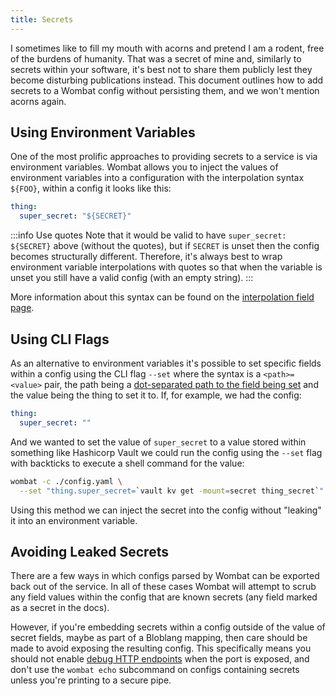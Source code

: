 ```yaml
---
title: Secrets
---
```


I sometimes like to fill my mouth with acorns and pretend I am a rodent, free of the burdens of humanity. That was a
secret of mine and, similarly to secrets within your software, it's best not to share them publicly lest they become
disturbing publications instead. This document outlines how to add secrets to a Wombat config without persisting them,
and we won't mention acorns again.

## Using Environment Variables

One of the most prolific approaches to providing secrets to a service is via environment variables. Wombat allows you to
inject the values of environment variables into a configuration with the interpolation syntax `${FOO}`, within a config
it looks like this:

```yml
thing:
  super_secret: "${SECRET}"
```

:::info Use quotes
Note that it would be valid to have `super_secret: ${SECRET}` above (without the quotes), but if `SECRET` is unset then
the config becomes structurally different. Therefore, it's always best to wrap environment variable interpolations with
quotes so that when the variable is unset you still have a valid config (with an empty string).
:::

More information about this syntax can be found on the [interpolation field page][interpolation].

## Using CLI Flags

As an alternative to environment variables it's possible to set specific fields within a config using the CLI flag
`--set` where the syntax is a `<path>=<value>` pair, the path being
a [dot-separated path to the field being set][field_paths] and the value being the thing to set it to. If, for example,
we had the config:

```yml
thing:
  super_secret: ""
```

And we wanted to set the value of `super_secret` to a value stored within something like Hashicorp Vault we could run
the config using the `--set` flag with backticks to execute a shell command for the value:

```sh
wombat -c ./config.yaml \
  --set "thing.super_secret=`vault kv get -mount=secret thing_secret`"
```

Using this method we can inject the secret into the config without "leaking" it into an environment variable.

## Avoiding Leaked Secrets

There are a few ways in which configs parsed by Wombat can be exported back out of the service. In all of these cases
Wombat will attempt to scrub any field values within the config that are known secrets (any field marked as a secret in
the docs).

However, if you're embedding secrets within a config outside of the value of secret fields, maybe as part of a Bloblang
mapping, then care should be made to avoid exposing the resulting config. This specifically means you should not
enable [debug HTTP endpoints][http.debug] when the port is exposed, and don't use the `wombat echo` subcommand on
configs containing secrets unless you're printing to a secure pipe.

[interpolation]: /docs/configuration/interpolation

[field_paths]: /docs/configuration/field_paths

[http.debug]: /docs/components/http/about#debug-endpoints

